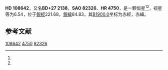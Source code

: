 {{Starbox begin
| name = HD 108642
}}
{{Starbox observe
| epoch = [[J2000.0|J2000.0]]
| constell = {{星座名待查}}<ref name=SIMBAD>{{cite web
 | url=http://simbad.u-strasbg.fr/simbad/sim-id?Ident=HR+4750
 | title =Pulsating variable Star
 | publisher=Centre de Données astronomiques de Strasbourg
 | work=SIMBAD
 | accessdate=2012-07-13}}</ref><ref name=DATA>{{cite web
 | url=http://vizier.u-strasbg.fr/viz-bin/VizieR-5?-out.add=.&-source=5050&-corr=PK=HR&-out.max=9999&HR=4750
 | title=VizieR Detailed Page
 | accessdate=2012-07-13
 | archive-date=2019-02-16
 | archive-url=https://web.archive.org/web/20190216080451/http://vizier.u-strasbg.fr/viz-bin/VizieR-5?-out.add=.&-source=5050&-corr=PK=HR&-out.max=9999&HR=4750
 | dead-url=no
 }}</ref>
| 星官 = 
| ra = {{RA|12|28|38.1}}<ref name=SIMBAD /><ref name=DATA />
| dec = {{DEC|+26|13|36}}<ref name=SIMBAD /><ref name=DATA />
| appmag_v = 6.54<ref name=SIMBAD /><ref name=DATA />
}}
{{Starbox character
| class = A2m<ref name=SIMBAD /><ref name=DATA />
| b-v = 0.17<ref name=SIMBAD /><ref name=DATA />
| u-b = 0.12<ref name=SIMBAD /><ref name=DATA />
| r-i = 0.09<ref name=SIMBAD /><ref name=DATA />
| variable = 
}}
{{Starbox astrometry
| radial_v = 0.12
| prop_mo_ra = 2
| parallax = 
| p_error = 
}}
{{Starbox catalog
| names =BD+27 2138，[[SAO星表|SAO]] 82326，[[HD星表|HD]] 108642，[[HR星表|HR]] 4750}}
{{Starbox reference |Simbad=HR+4750}}
{{Starbox end}}

'''HD 108642'''，又名'''BD+27 2138'''，'''SAO 82326'''、'''HR 4750'''，是一颗恒星<ref name=SIMBAD /><ref name=DATA />，视星等为6.54，位于[[銀道座標系|銀經]]221.68，[[銀道座標系|銀緯]]84.83，其[[B1900.0|B1900.0]]坐标为赤經{{RA|12|23|38.5}}，赤緯{{DEC|+26|84.83|49}}。

== 参考文献 ==
{{reflist}}

{{star-stub}}

[[Category:HD和HDE天體|108642]]
[[Category:HR天體|4750]]
[[Category:SAO天體|82326]]